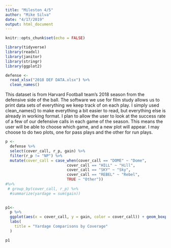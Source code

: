 ```yaml
---
title: "Mileston 4/5"
author: "Mike Silva"
date: "4/17/2019"
output: html_document
---
```


```r
knitr::opts_chunk$set(echo = FALSE)

library(tidyverse)
library(readxl)
library(janitor)
library(stringr)
library(ggplot2)
```

```r
defense <- 
  read_xlsx("2018 DEF DATA.xlsx") %>%
  clean_names()
```
This dataset is from Harvard Football team's 2018 season from the defensive side of the ball. The software we use for film study allows us to print data sets of everything we keep track of on each play. I simply used clean_names() to make everything a bit easier to read, but everything else is already in working format. I plan to allow the user to look at the success rate of a few of our defensive calls in each game of the season. This means the user will be able to choose which game, and a new plot will appear. I may choose to do two plots, one for pass plays and the other for run plays. 

```r
p <-
  defense %>%
  select(cover_call, r_p, gain) %>% 
  filter(r_p != "NP") %>%
  mutate(cover_call = case_when(cover_call == "DOME" ~ "Dome",
                           cover_call == "HILL" ~ "Hill",
                           cover_call == "SKY" ~ "Sky",
                           cover_call == "REBEL" ~ "Rebel",
                           TRUE ~ "Other"))
#%>%
 # group_by(cover_call, r_p) %>%
  #summarize(yardage = sum(gain))
  

p1<- 
  p %>% 
  ggplot(aes(x = cover_call, y = gain, color = cover_call)) + geom_boxplot() +
  labs(
    title = "Yardage Comparisons by Coverage"
  )

p1
```


